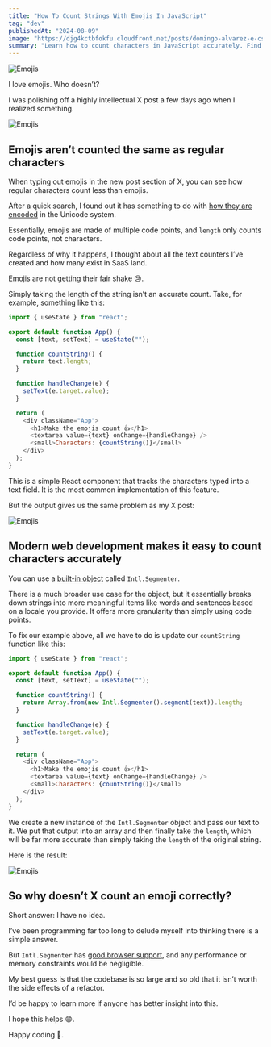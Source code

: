 ```yaml
---
title: "How To Count Strings With Emojis In JavaScript"
tag: "dev"
publishedAt: "2024-08-09"
image: "https://djg4kctbfokfu.cloudfront.net/posts/domingo-alvarez-e-cs3y8mn6-gk-unsplash-scaled.jpeg"
summary: "Learn how to count characters in JavaScript accurately. Find out why emojis don't count as one character and how to fix it."
---
```


<Image
  src="https://djg4kctbfokfu.cloudfront.net/posts/domingo-alvarez-e-cs3y8mn6-gk-unsplash-scaled.jpeg"
  alt="Emojis"
/>

I love emojis. Who doesn’t?

I was polishing off a highly intellectual X post a few days ago when I realized something.

<Image
  src="https://djg4kctbfokfu.cloudfront.net/posts/twitter.gif"
  alt="Emojis"
/>

## Emojis aren’t counted the same as regular characters

When typing out emojis in the new post section of X, you can see how regular characters count less than emojis.

After a quick search, I found out it has something to do with [how they are encoded](https://help.postscript.io/hc/en-us/articles/1260804629950-How-Emojis-and-Special-Characters-Affect-Character-Counts) in the Unicode system.

Essentially, emojis are made of multiple code points, and <Code>length</Code> only counts code points, not characters.

Regardless of why it happens, I thought about all the text counters I’ve created and how many exist in SaaS land.

Emojis are not getting their fair shake 😢.

Simply taking the length of the string isn’t an accurate count. Take, for example, something like this:

```js
import { useState } from "react";

export default function App() {
  const [text, setText] = useState("");

  function countString() {
    return text.length;
  }

  function handleChange(e) {
    setText(e.target.value);
  }

  return (
    <div className="App">
      <h1>Make the emojis count 👍</h1>
      <textarea value={text} onChange={handleChange} />
      <small>Characters: {countString()}</small>
    </div>
  );
}
```

This is a simple React component that tracks the characters typed into a text field. It is the most common implementation of this feature.

But the output gives us the same problem as my X post:

<Image
  src="https://djg4kctbfokfu.cloudfront.net/posts/bad+way.gif"
  alt="Emojis"
/>

## Modern web development makes it easy to count characters accurately

You can use a [built-in object](https://developer.mozilla.org/en-US/docs/Web/JavaScript/Reference/Global_Objects/Intl/Segmenter) called <Code>Intl.Segmenter</Code>.

There is a much broader use case for the object, but it essentially breaks down strings into more meaningful items like words and sentences based on a locale you provide. It offers more granularity than simply using code points.

To fix our example above, all we have to do is update our <Code>countString</Code> function like this:

```js
import { useState } from "react";

export default function App() {
  const [text, setText] = useState("");

  function countString() {
    return Array.from(new Intl.Segmenter().segment(text)).length;
  }

  function handleChange(e) {
    setText(e.target.value);
  }

  return (
    <div className="App">
      <h1>Make the emojis count 👍</h1>
      <textarea value={text} onChange={handleChange} />
      <small>Characters: {countString()}</small>
    </div>
  );
}
```

We create a new instance of the <Code>Intl.Segmenter</Code> object and pass our text to it. We put that output into an array and then finally take the <Code>length</Code>, which will be far more accurate than simply taking the <Code>length</Code> of the original string.

Here is the result:

<Image
  src="https://djg4kctbfokfu.cloudfront.net/posts/good+way.gif"
  alt="Emojis"
/>

## So why doesn’t X count an emoji correctly?

Short answer: I have no idea.

I’ve been programming far too long to delude myself into thinking there is a simple answer.

But <Code>Intl.Segmenter</Code> has [good browser support](https://caniuse.com/?search=Intl.Segmenter), and any performance or memory constraints would be negligible.

My best guess is that the codebase is so large and so old that it isn’t worth the side effects of a refactor.

I’d be happy to learn more if anyone has better insight into this.

I hope this helps 😄.

Happy coding 🤙.
